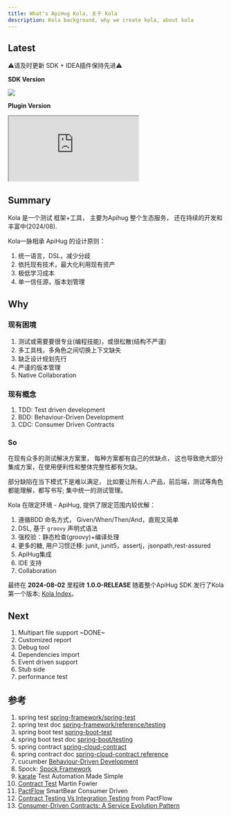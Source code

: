 ```yaml
---
title: What's ApiHug Kola, 关于 Kola
description: Kola background, why we create kola, about kola
---
```


## Latest

⚠️请及时更新 SDK + IDEA插件保持先进⚠️

**SDK Version**

<a target="_blank" href="https://search.maven.org/artifact/com.apihug/it-bom"><img
  src="https://img.shields.io/maven-central/v/com.apihug/it-bom.svg?label=Maven%20Central"/></a>

**Plugin Version**

<div>
  <iframe
    src="https://plugins.jetbrains.com/embeddable/install/23534"
    border="0"
    height={'48px'}
    allow="accelerometer; autoplay; clipboard-write; encrypted-media; gyroscope; picture-in-picture"
    allowFullScreen
  ></iframe>
</div>

## Summary

Kola 是一个测试 框架+工具， 主要为Apihug 整个生态服务， 还在持续的开发和丰富中(2024/08).

Kola一脉相承 ApiHug 的设计原则：

1. 统一语言，DSL，减少分歧
2. 依托现有技术，最大化利用现有资产
3. 极低学习成本
4. 单一信任源，版本划管理

## Why

### 现有困境

1. 测试或需要要很专业(编程技能)，或很松散(结构不严谨)
2. 多工具栈，多角色之间切换上下文缺失
3. 缺乏设计规划先行
4. 严谨的版本管理
5. Native Collaboration


### 现有概念

1. TDD: Test driven development
2. BDD: Behaviour-Driven Development
3. CDC: Consumer Driven Contracts

### So

在现有众多的测试解决方案里， 每种方案都有自己的优缺点， 这也导致绝大部分集成方案，在使用便利性和整体完整性都有欠缺。 

部分缺陷在当下模式下是难以满足， 比如要让所有人:产品，前后端，测试等角色都能理解，都写书写; 集中统一的测试管理。 

Kola 在限定环境 - ApiHug, 提供了限定范围内较优解：

1. 遵循BDD 命名方式， Given/When/Then/And，直观又简单
2. DSL, 基于 `groovy` 声明式语法
3. 强校验：静态检查(groovy)+编译处理 
4. 更多的糖, 用户习惯迁移: junit, junit5，assertj，jsonpath,rest-assured
5. ApiHug集成
6. IDE 支持
7. Collaboration

最终在 **2024-08-02** 里程碑 **1.0.0-RELEASE**  随着整个ApiHug SDK 发行了Kola 第一个版本; [Kola Index](/zhCN-docs/kola)。

## Next

1. Multipart file support ~DONE~
2. Customized report
3. Debug tool
4. Dependencies import
5. Event driven support
6. Stub side
7. performance test


## 参考

1. spring test [spring-framework/spring-test](https://github.com/spring-projects/spring-framework/tree/main/spring-test)
2. spring test doc [spring-framework/reference/testing](https://docs.spring.io/spring-framework/reference/testing.html)
3. spring boot test [spring-boot-test](https://github.com/spring-projects/spring-boot/tree/main/spring-boot-project/spring-boot-test)
4. spring boot test doc [spring-boot/testing](https://docs.spring.io/spring-boot/reference/testing/index.html)
5. spring contract [spring-cloud-contract](https://github.com/spring-cloud/spring-cloud-contract)
6. spring contract doc [spring-cloud-contract reference](https://docs.spring.io/spring-cloud-contract/reference/)
7. cucumber [Behaviour-Driven Development](https://cucumber.io/docs/bdd/)
8. Spock: [Spock Framework](https://spockframework.org/)
9. [karate](https://karatelabs.github.io/karate/) Test Automation Made Simple
10. [Contract Test](https://martinfowler.com/bliki/ContractTest.html) Martin Fowler
11. [PactFlow](https://pactflow.io/) SmartBear Consumer Driven
12. [Contract Testing Vs Integration Testing](https://pactflow.io/blog/contract-testing-vs-integration-testing/) from PactFlow
13. [Consumer-Driven Contracts: A Service Evolution Pattern](https://martinfowler.com/articles/consumerDrivenContracts.html)


